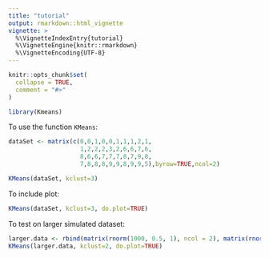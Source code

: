 ```yaml
---
title: "tutorial"
output: rmarkdown::html_vignette
vignette: >
  %\VignetteIndexEntry{tutorial}
  %\VignetteEngine{knitr::rmarkdown}
  %\VignetteEncoding{UTF-8}
---
```


```r
knitr::opts_chunk$set(
  collapse = TRUE,
  comment = "#>"
)
```

```r
library(Kmeans)
```

To use the function `KMeans`:
```r
dataSet <- matrix(c(0,0,1,0,0,1,1,1,2,1,
                    1,2,2,2,3,2,6,6,7,6,
                    8,6,6,7,7,7,8,7,9,8,
                    7,8,8,8,9,9,8,9,9,5),byrow=TRUE,ncol=2)

KMeans(dataSet, kclust=3)
```

To include plot:
```r
KMeans(dataSet, kclust=3, do.plot=TRUE)
```

To test on larger simulated dataset:
```r
larger.data <- rbind(matrix(rnorm(1000, 0.5, 1), ncol = 2), matrix(rnorm(1000, 2, 0.1), ncol = 2))
KMeans(larger.data, kclust=2, do.plot=TRUE)
```

